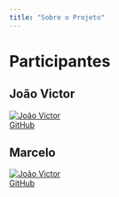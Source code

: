 ```yaml
---
title: "Sobre o Projeto"
---
```


# Participantes

## João Victor  
<a href="https://github.com/Veiga-a" target="_blank">
    <img class="profile-img" src="https://github.com/Veiga-a.png" alt="João Victor">
</a>  
[GitHub](https://github.com/Veiga-a)

## Marcelo  
<a href="https://github.com/Marcelo816" target="_blank">
    <img class="profile-img" src="https://github.com/Marcelo816.png" alt="João Victor">
</a>  
[GitHub](https://github.com/Marcelo816)
